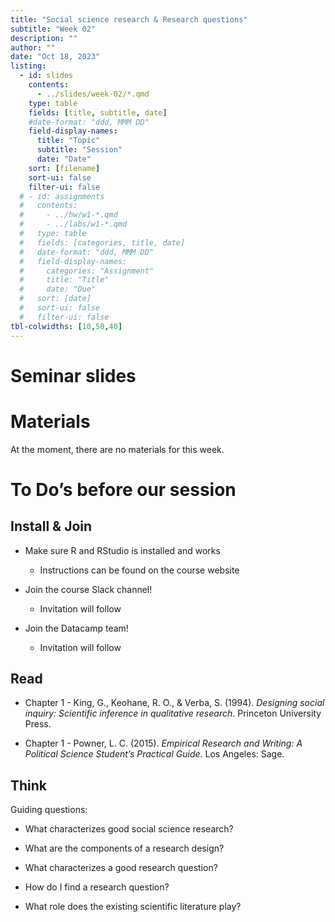 ```yaml
---
title: "Social science research & Research questions"
subtitle: "Week 02"
description: ""
author: ""
date: "Oct 18, 2023"
listing:
  - id: slides
    contents:
      - ../slides/week-02/*.qmd
    type: table
    fields: [title, subtitle, date]
    #date-format: "ddd, MMM DD"
    field-display-names:
      title: "Topic"
      subtitle: "Session"
      date: "Date"
    sort: [filename]
    sort-ui: false
    filter-ui: false
  # - id: assignments
  #   contents:
  #     - ../hw/w1-*.qmd
  #     - ../labs/w1-*.qmd
  #   type: table
  #   fields: [categories, title, date]
  #   date-format: "ddd, MMM DD"
  #   field-display-names:
  #     categories: "Assignment"
  #     title: "Title"
  #     date: "Due"
  #   sort: [date]
  #   sort-ui: false
  #   filter-ui: false
tbl-colwidths: [10,50,40]
---
```


# Seminar slides

::: {#slides}
:::

# Materials

At the moment, there are no materials for this week.

# To Do's before our session

::: panel-tabset
## Install & Join

-   Make sure R and RStudio is installed and works

    -   Instructions can be found on the course website

-   Join the course Slack channel!

    -   Invitation will follow

-   Join the Datacamp team!

    -   Invitation will follow

## Read

-   Chapter 1 - King, G., Keohane, R. O., & Verba, S. (1994). *Designing social inquiry: Scientific inference in qualitative research*. Princeton University Press.

-   Chapter 1 - Powner, L. C. (2015). *Empirical Research and Writing: A Political Science Student's Practical Guide*. Los Angeles: Sage.

## Think

Guiding questions:

-   What characterizes good social science research?

-   What are the components of a research design?

-   What characterizes a good research question?

-   How do I find a research question?

-   What role does the existing scientific literature play?
:::

